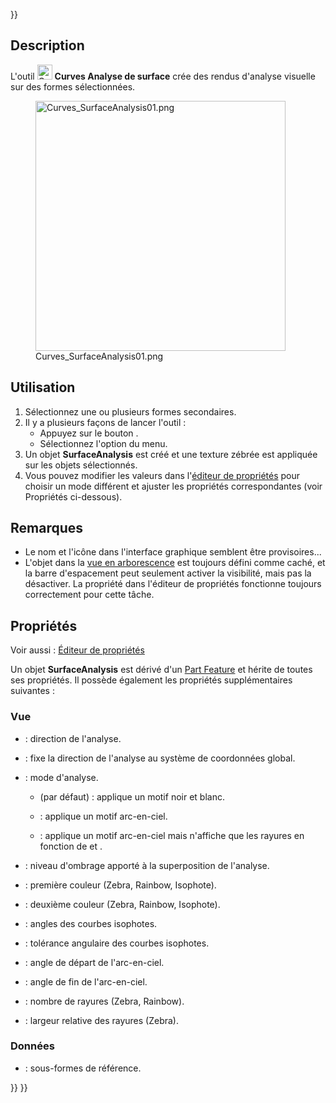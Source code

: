 <languages/>
{{UnfinishedDocu{{#translation:}}}}

{{Docnav/fr
|[[Curves_RotationSweep/fr|Balayage curviligne]]
|[[Curves_DraftAnalysis/fr|Analyse de dépouilles]]
|[[Curves_Workbench/fr|Atelier Curves]]
|IconL=Curves_RotationSweep.svg
|IconR=Curves_DraftAnalysis.svg
|IconC=Curves_workbench_icon.svg
}}

{{GuiCommand/fr
|Name=Curves SurfaceAnalysis
|Name/fr=Curves Analyse de surface
|MenuLocation=Surfaces → Analyser une surface
|Workbenches=[[Curves_Workbench/fr|Curves]]
}}

==Description==

L'outil [[Image:Curves_SurfaceAnalysis.svg|24px]] '''Curves Analyse de surface''' crée des rendus d'analyse visuelle sur des formes sélectionnées.

[[Image:Curves_SurfaceAnalysis01.png|400px]]

{{Caption|Différents modes d'analyse appliqués à une sphère. De gauche à droite : rien, Zebra, Rainbow, Isophote}}

<span id="Usage"></span>
==Utilisation==

# Sélectionnez une ou plusieurs formes secondaires.
# Il y a plusieurs façons de lancer l'outil :
#* Appuyez sur le bouton {{Button|[[Image:Curves_ZebraTool.svg|16px]] [[Curves_SurfaceAnalysis/fr|Analyser une surface]]}}.
#* Sélectionnez l'option {{MenuCommand|Surfaces → [[Image:Curves_ZebraTool.svg|16px]] Analyser une surface}} du menu.
# Un objet '''SurfaceAnalysis''' est créé et une texture zébrée est appliquée sur les objets sélectionnés.
# Vous pouvez modifier les valeurs dans l'[[Property_editor/fr|éditeur de propriétés]] pour choisir un mode différent et ajuster les propriétés correspondantes (voir Propriétés ci-dessous).

<span id="Notes"></span>
==Remarques==

* Le nom et l'icône dans l'interface graphique semblent être provisoires...
* L'objet dans la [[Tree_view/fr|vue en arborescence]] est toujours défini comme caché, et la barre d'espacement peut seulement activer la visibilité, mais pas la désactiver. La propriété {{PropertyData|Visibility}} dans l'éditeur de propriétés fonctionne toujours correctement pour cette tâche.


<span id="Properties"></span>
==Propriétés==

Voir aussi : [[Property_editor/fr|Éditeur de propriétés]]

Un objet '''SurfaceAnalysis''' est dérivé d'un [[Part_Feature/fr|Part Feature]] et hérite de toutes ses propriétés. Il possède également les propriétés supplémentaires suivantes :

<span id="View"></span>
===Vue===

{{TitleProperty|AnalysisMode}}

* {{PropertyView|Direction|Vector}} : direction de l'analyse.
* {{PropertyView|Fixed|Bool}} : fixe la direction de l'analyse au système de coordonnées global.
* {{PropertyView|Mode|Enumeration}} : mode d'analyse.
** {{Value|Zebra}} (par défaut) : applique un motif noir et blanc.
** {{Value|Rainbow}} : applique un motif arc-en-ciel.
** {{Value|Isophote}} : applique un motif arc-en-ciel mais n'affiche que les rayures en fonction de {{PropertyView|IsoAngles}} et {{PropertyView|IsoTolerance}}.
* {{PropertyView|Shading|FloatConstraint}} : niveau d'ombrage apporté à la superposition de l'analyse.

{{TitleProperty|AnalysisOptions}}

* {{PropertyView|Color1|Color}} : première couleur (Zebra, Rainbow, Isophote).
* {{PropertyView|Color2|Color}} : deuxième couleur (Zebra, Rainbow, Isophote).
* {{PropertyView|IsoAngles|FloatList}} : angles des courbes isophotes.
* {{PropertyView|IsoTolerance|Float}} : tolérance angulaire des courbes isophotes.
* {{PropertyView|RainbowAngle1|FloatConstraint}} : angle de départ de l'arc-en-ciel.
* {{PropertyView|RainbowAngle2|FloatConstraint}} : angle de fin de l'arc-en-ciel.
* {{PropertyView|StripesNumber|Integer}} : nombre de rayures (Zebra, Rainbow).
* {{PropertyView|StripesRatio|FloatConstraint}} : largeur relative des rayures (Zebra).

<span id="Data"></span>
===Données===

{{TitleProperty|Group}}

* {{PropertyData|Sources|LinkList|Dynamic}} : sous-formes de référence.



{{Docnav/fr
|[[Curves_RotationSweep/fr|Balayage curviligne]]
|[[Curves_DraftAnalysis/fr|Analyse de dépouilles]]
|[[Curves_Workbench/fr|Atelier Curves]]
|IconL=Curves_RotationSweep.svg
|IconR=Curves_DraftAnalysis.svg
|IconC=Curves_workbench_icon.svg
}}

{{Curves Tools navi{{#translation:}}}}
{{Userdocnavi{{#translation:}}}}